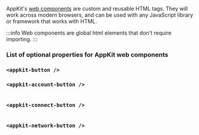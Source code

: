 
AppKit's [web components](https://www.webcomponents.org/) are custom and reusable HTML tags. They will work across modern browsers, and can be used with any JavaScript library or framework that works with HTML.

:::info
Web components are global html elements that don't require importing.
:::

### List of optional properties for AppKit web components

### `<appkit-button />`

<Table
  headers={['Variable', 'Description', 'Type']}
  data={[
    {
      variable: { code: 'disabled' },
      description: 'Enable or disable the button.',
      type: { code: 'boolean' }
    },
    {
      variable: { code: 'balance' },
      description: "Show or hide the user's balance.",
      type: { code: "'show' | 'hide'" }
    },
    {
      variable: { code: 'size' },
      description: 'Default size for the button.',
      type: { code: "'md' | 'sm'" }
    },
    {
      variable: { code: 'label' },
      description: 'The text shown in the button.',
      type: { code: 'string' }
    },
    {
      variable: { code: 'loadingLabel' },
      description: 'The text shown in the button when the modal is open.',
      type: { code: 'string' }
    },
    {
      variable: { code: 'namespace' },
      description: 'Option to show specific namespace account info. Note: `eip155` is for EVM and `bip122` is for Bitcoin.',
      type: { code: "'eip155' | 'solana' | 'bip122'" }
    }
  ]}
/>

### `<appkit-account-button />`

<Table
  headers={['Variable', 'Description', 'Type']}
  data={[
    {
      variable: { code: 'disabled' },
      description: 'Enable or disable the button.',
      type: { code: 'boolean' }
    },
    {
      variable: { code: 'balance' },
      description: "Show or hide the user's balance.",
      type: { code: "'show' | 'hide'" }
    }
  ]}
/>

### `<appkit-connect-button />`

<Table
  headers={['Variable', 'Description', 'Type']}
  data={[
    {
      variable: { code: 'size' },
      description: 'Default size for the button.',
      type: { code: "'md' | 'sm'" }
    },
    {
      variable: { code: 'label' },
      description: 'The text shown in the button.',
      type: { code: 'string' }
    },
    {
      variable: { code: 'loadingLabel' },
      description: 'The text shown in the button when the modal is open.',
      type: { code: 'string' }
    }
  ]}
/>

### `<appkit-network-button />`

<Table
  headers={['Variable', 'Description', 'Type']}
  data={[
    {
      variable: { code: 'disabled' },
      description: 'Enable or disable the button.',
      type: { code: 'boolean' }
    }
  ]}
/>
